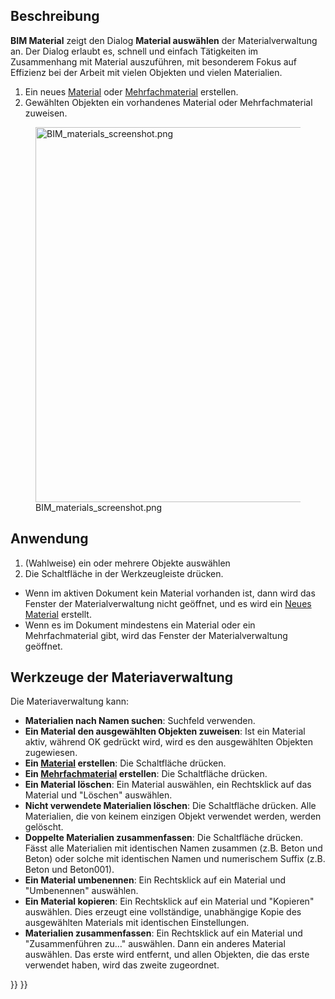 <languages/>

{{Docnav/de
|[[BIM_Layers/de|Ebenen]]
|[[Arch_Schedule/de|Liste]]
|[[BIM_Workbench/de|BIM]]
|IconL=BIM_Layers.svg
|IconR=Arch_Schedule.svg
|IconC=Workbench_BIM.svg
}}

{{GuiCommand/de
|Name=BIM Material
|Name/de=BIM Material
|MenuLocation=Verwalten → Material
|Workbenches=[[BIM_Workbench/de|BIM]]
}}

<span id="Description"></span>
==Beschreibung==

'''BIM Material''' zeigt den Dialog '''Material auswählen''' der Materialverwaltung an. Der Dialog erlaubt es, schnell und einfach Tätigkeiten im Zusammenhang mit Material auszuführen, mit besonderem Fokus auf Effizienz bei der Arbeit mit vielen Objekten und vielen Materialien.

# Ein neues [[Arch_SetMaterial/de|Material]] oder [[Arch MultiMaterial/de|Mehrfachmaterial]] erstellen.
# Gewählten Objekten ein vorhandenes Material oder Mehrfachmaterial zuweisen.

[[Image:BIM materials screenshot.png|600px]]

{{Caption|Die Materialverwaltung}}

<span id="Usage"></span>
==Anwendung==

# (Wahlweise) ein oder mehrere Objekte auswählen
# Die Schaltfläche {{Button|[[Image:BIM_Material.svg|16px]] [[BIM_Material/de|Material]]}} in der Werkzeugleiste drücken.

* Wenn im aktiven Dokument kein Material vorhanden ist, dann wird das Fenster der Materialverwaltung nicht geöffnet, und es wird ein [[Arch_SetMaterial/de|Neues Material]] erstellt.
* Wenn es im Dokument mindestens ein Material oder ein Mehrfachmaterial gibt, wird das Fenster der Materialverwaltung geöffnet.

<span id="Material_Manager_tools"></span>
==Werkzeuge der Materiaverwaltung==

Die Materiaverwaltung kann:

* '''Materialien nach Namen suchen''': Suchfeld verwenden.
* '''Ein Material den ausgewählten Objekten zuweisen''': Ist ein Material aktiv, während OK gedrückt wird, wird es den ausgewählten Objekten zugewiesen.
* '''Ein [[Arch_SetMaterial/de|Material]] erstellen''': Die Schaltfläche {{Button|Neues Material}} drücken.
* '''Ein [[Arch MultiMaterial/de|Mehrfachmaterial]] erstellen''': Die Schaltfläche {{Button|Erzeuge Mehrfachmaterial}} drücken.
* '''Ein Material löschen''': Ein Material auswählen, ein Rechtsklick auf das Material und "Löschen" auswählen.
* '''Nicht verwendete Materialien löschen''': Die Schaltfläche {{Button|Unbenutzte löschen}} drücken. Alle Materialien, die von keinem einzigen Objekt verwendet werden, werden gelöscht.
* '''Doppelte Materialien zusammenfassen''': Die Schaltfläche {{Button|Duplikate zusammenführen}} drücken. Fässt alle Materialien mit identischen Namen zusammen (z.B. Beton und Beton) oder solche mit identischen Namen und numerischem Suffix (z.B. Beton und Beton001).
* '''Ein Material umbenennen''': Ein Rechtsklick auf ein Material und "Umbenennen" auswählen.
* '''Ein Material kopieren''': Ein Rechtsklick auf ein Material und "Kopieren" auswählen. Dies erzeugt eine vollständige, unabhängige Kopie des ausgewählten Materials mit identischen Einstellungen.
* '''Materialien zusammenfassen''': Ein Rechtsklick auf ein Material und "Zusammenführen zu…" auswählen. Dann ein anderes Material auswählen. Das erste wird entfernt, und allen Objekten, die das erste verwendet haben, wird das zweite zugeordnet.


{{Docnav/de
|[[BIM_Layers/de|Ebenen]]
|[[Arch_Schedule/de|Liste]]
|[[BIM_Workbench/de|BIM]]
|IconL=BIM_Layers.svg
|IconR=Arch_Schedule.svg
|IconC=Workbench_BIM.svg
}}

{{BIM_Tools_navi{{#translation:}}}}
{{Userdocnavi{{#translation:}}}}